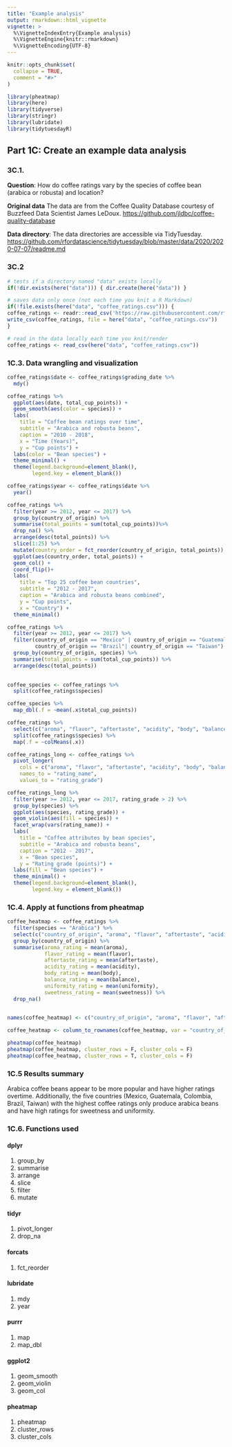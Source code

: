 ```yaml
---
title: "Example analysis"
output: rmarkdown::html_vignette
vignette: >
  %\VignetteIndexEntry{Example analysis}
  %\VignetteEngine{knitr::rmarkdown}
  %\VignetteEncoding{UTF-8}
---
```


```r
knitr::opts_chunk$set(
  collapse = TRUE,
  comment = "#>"
)
```

```r
library(pheatmap)
library(here)
library(tidyverse)
library(stringr)
library(lubridate)
library(tidytuesdayR)
```


## Part 1C: Create an example data analysis

### 3C.1.

**Question**: How do coffee ratings vary by the species of coffee bean (arabica or robusta) and location?

**Original data** The data are from the Coffee Quality Database courtesy of Buzzfeed Data Scientist James LeDoux. <https://github.com/jldbc/coffee-quality-database>

**Data directory**: The data directories are accessible via TidyTuesday. <https://github.com/rfordatascience/tidytuesday/blob/master/data/2020/2020-07-07/readme.md>


### 3C.2

```r
# tests if a directory named "data" exists locally
if(!dir.exists(here("data"))) { dir.create(here("data")) }

# saves data only once (not each time you knit a R Markdown)
if(!file.exists(here("data", "coffee_ratings.csv"))) {
coffee_ratings <- readr::read_csv('https://raw.githubusercontent.com/rfordatascience/tidytuesday/master/data/2020/2020-07-07/coffee_ratings.csv')
write_csv(coffee_ratings, file = here("data", "coffee_ratings.csv"))
}

# read in the data locally each time you knit/render
coffee_ratings <- read_csv(here("data", "coffee_ratings.csv"))
```

### 1C.3. Data wrangling and visualization

```r
coffee_ratings$date <- coffee_ratings$grading_date %>%
  mdy()

coffee_ratings %>%
  ggplot(aes(date, total_cup_points)) +
  geom_smooth(aes(color = species)) +
  labs(
    title = "Coffee bean ratings over time",
    subtitle = "Arabica and robusta beans", 
    caption = "2010 - 2018",
    x = "Time (Years)", 
    y = "Cup points") +
  labs(color = "Bean species") +
  theme_minimal() +
  theme(legend.background=element_blank(), 
        legend.key = element_blank())

```


```r
coffee_ratings$year <- coffee_ratings$date %>%
  year()

coffee_ratings %>%
  filter(year >= 2012, year <= 2017) %>%
  group_by(country_of_origin) %>%
  summarise(total_points = sum(total_cup_points))%>%
  drop_na() %>%
  arrange(desc(total_points)) %>%
  slice(1:25) %>%
  mutate(country_order = fct_reorder(country_of_origin, total_points)) %>%
  ggplot(aes(country_order, total_points)) +
  geom_col() +
  coord_flip()+
  labs(
    title = "Top 25 coffee bean countries",
    subtitle = "2012 - 2017",
    caption = "Arabica and robusta beans combined",
    y = "Cup points",
    x = "Country") +
  theme_minimal()
```

```r
coffee_ratings %>%
  filter(year >= 2012, year <= 2017) %>%
  filter(country_of_origin == "Mexico" | country_of_origin == "Guatemala" | country_of_origin =="Colombia" |
         country_of_origin == "Brazil"| country_of_origin == "Taiwan") %>%
  group_by(country_of_origin, species) %>%
  summarise(total_points = sum(total_cup_points)) %>%
  arrange(desc(total_points))
  
```

```r
coffee_species <- coffee_ratings %>%
  split(coffee_ratings$species)

coffee_species %>%
  map_dbl(.f = ~mean(.x$total_cup_points))

coffee_ratings %>%
  select(c("aroma", "flavor", "aftertaste", "acidity", "body", "balance", "uniformity", "sweetness"))%>%
  split(coffee_ratings$species) %>%
  map(.f = ~colMeans(.x))
```


```r
coffee_ratings_long <- coffee_ratings %>%
  pivot_longer(
    cols = c("aroma", "flavor", "aftertaste", "acidity", "body", "balance", "uniformity", "sweetness"),
    names_to = "rating_name", 
    values_to = "rating_grade")

coffee_ratings_long %>%
  filter(year >= 2012, year <= 2017, rating_grade > 2) %>%
  group_by(species) %>%
  ggplot(aes(species, rating_grade)) +
  geom_violin(aes(fill = species)) +
  facet_wrap(vars(rating_name)) +
  labs(
    title = "Coffee attributes by bean species",
    subtitle = "Arabica and robusta beans", 
    caption = "2012 - 2017",
    x = "Bean species", 
    y = "Rating grade (points)") +
  labs(fill = "Bean species") +
  theme_minimal() +
  theme(legend.background=element_blank(), 
        legend.key = element_blank())

```

### 1C.4. Apply at functions from pheatmap
```r
coffee_heatmap <- coffee_ratings %>%
  filter(species == "Arabica") %>%
  select(c("country_of_origin", "aroma", "flavor", "aftertaste", "acidity", "body", "balance", "uniformity", "sweetness")) %>%
  group_by(country_of_origin) %>%
  summarise(aroma_rating = mean(aroma),
            flavor_rating = mean(flavor),
            aftertaste_rating = mean(aftertaste), 
            acidity_rating = mean(acidity), 
            body_rating = mean(body),
            balance_rating = mean(balance), 
            uniformity_rating = mean(uniformity), 
            sweetness_rating = mean(sweetness)) %>%
  drop_na()
  

names(coffee_heatmap) <- c("country_of_origin", "aroma", "flavor", "aftertaste", "acidity", "body", "balance", "uniformity", "sweetness")

coffee_heatmap <- column_to_rownames(coffee_heatmap, var = "country_of_origin")

pheatmap(coffee_heatmap)
pheatmap(coffee_heatmap, cluster_rows = F, cluster_cols = F)
pheatmap(coffee_heatmap, cluster_rows = T, cluster_cols = F)


```

### 1C.5 Results summary
Arabica coffee beans appear to be more popular and have higher ratings overtime. Additionally, the five countries (Mexico, Guatemala, Colombia, Brazil, Taiwan) with the highest coffee ratings only produce arabica beans and have high ratings for sweetness and uniformity. 

### 1C.6. Functions used

#### dplyr
(1) group_by
(2) summarise
(3) arrange
(4) slice
(5) filter
(6) mutate

#### tidyr
(1) pivot_longer
(2) drop_na

#### forcats
(1) fct_reorder

#### lubridate
(1) mdy
(2) year

#### purrr
(1) map
(2) map_dbl

#### ggplot2
(1) geom_smooth
(2) geom_violin
(3) geom_col

#### pheatmap
(1) pheatmap
(2) cluster_rows
(3) cluster_cols
